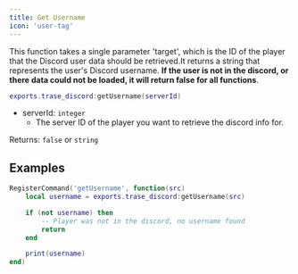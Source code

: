 ```yaml
---
title: Get Username
icon: 'user-tag'
---
```


This function takes a single parameter 'target', which is the ID of the player that the Discord user data should be retrieved.It returns a string that represents the user's Discord username. **If the user is not in the discord, or there data could not be loaded, it will return false for all functions**.

```lua
exports.trase_discord:getUsername(serverId)
```
- serverId: ``integer``
    - The server ID of the player you want to retrieve the discord info for.

Returns: ``false`` or ``string``

## Examples
```lua
RegisterCommand('getUsername', function(src)
    local username = exports.trase_discord:getUsername(src)

    if (not username) then
        -- Player was not in the discord, no username found
        return
    end

    print(username)
end)
```